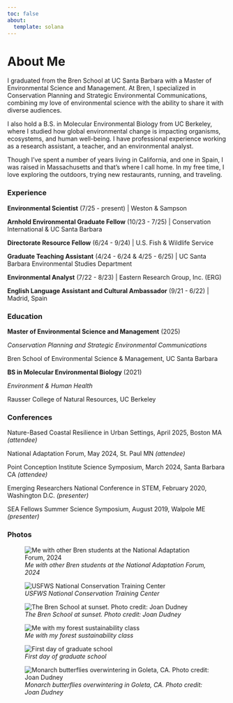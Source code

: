 ```yaml
---
toc: false
about:
  template: solana
---
```


# About Me <i class="fa-solid fa-seedling" style="color: #6aac96;"></i>

I graduated from the Bren School at UC Santa Barbara with a Master of Environmental Science and Management. At Bren, I specialized in Conservation Planning and Strategic Environmental Communications, combining my love of environmental science with the ability to share it with diverse audiences.

I also hold a B.S. in Molecular Environmental Biology from UC Berkeley, where I studied how global environmental change is impacting organisms, ecosystems, and human well-being. I have professional experience working as a research assistant, a teacher, and an environmental analyst.

Though I've spent a number of years living in California, and one in Spain, I was raised in Massachusetts and that's where I call home. In my free time, I love exploring the outdoors, trying new restaurants, running, and traveling.

:::: panel-tabset
### Experience

**Environmental Scientist** (7/25 - present) \| Weston & Sampson

**Arnhold Environmental Graduate Fellow** (10/23 - 7/25) \| Conservation International & UC Santa Barbara

**Directorate Resource Fellow** (6/24 - 9/24) \| U.S. Fish & Wildlife Service

**Graduate Teaching Assistant** (4/24 - 6/24 & 4/25 - 6/25) \| UC Santa Barbara Environmental Studies Department

**Environmental Analyst** (7/22 - 8/23) \| Eastern Research Group, Inc. (ERG)

**English Language Assistant and Cultural Ambassador** (9/21 - 6/22) \| Madrid, Spain

### Education

**Master of Environmental Science and Management** (2025)

*Conservation Planning and Strategic Environmental Communications*

Bren School of Environmental Science & Management, UC Santa Barbara

**BS in Molecular Environmental Biology** (2021)

*Environment & Human Health*

Rausser College of Natural Resources, UC Berkeley

### Conferences

Nature-Based Coastal Resilience in Urban Settings, April 2025, Boston MA *(attendee)*

National Adaptation Forum, May 2024, St. Paul MN *(attendee)*

Point Conception Institute Science Symposium, March 2024, Santa Barbara CA *(attendee)*

Emerging Researchers National Conference in STEM, February 2020, Washington D.C. *(presenter)*

SEA Fellows Summer Science Symposium, August 2019, Walpole ME *(presenter)*

### Photos

::: {layout-ncol="2"}
![*Me with other Bren students at the National Adaptation Forum, 2024*](naf.jpg)

![*USFWS National Conservation Training Center*](nctc.jpg)

![*The Bren School at sunset. Photo credit: Joan Dudney*](bren.JPG)

![*Me with my forest sustainability class*](forest_class.JPG)

![*First day of graduate school*](first_day.jpg)

![*Monarch butterflies overwintering in Goleta, CA. Photo credit: Joan Dudney*](monarchs.JPG)
:::
::::
